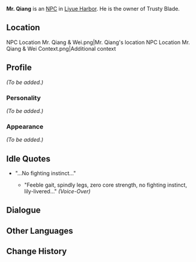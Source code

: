{{Meta
<!-- REMOVE THIS TEMPLATE AFTER ADDING MISSING INFO -->
|missing_NPC_profile  = yes
}}
{{Character Infobox
|type             = NPC
|image            = NPC Mr. Qiang.png
|region           = Liyue
|affiliation      = Trusty Blade
|title            = Owner, Trusty Blade
}}
'''Mr. Qiang''' is an [[NPC]] in [[Liyue Harbor]]. He is the owner of Trusty Blade.

==Location==
<gallery hideaddbutton="true" captionalign="center">
NPC Location Mr. Qiang & Wei.png|Mr. Qiang's location
NPC Location Mr. Qiang & Wei Context.png|Additional context
</gallery>

==Profile==
<!-- detailed story/lore information goes here -->
''(To be added.)''

===Personality===
''(To be added.)''

===Appearance===
''(To be added.)''

==Idle Quotes==
*"...No fighting instinct..."
**{{A|VO Mr. Qiang 01.ogg}} "Feeble gait, spindly legs, zero core strength, no fighting instinct, lily-livered..." ''(Voice-Over)''

==Dialogue==
{{Transclude|Wei|Dialogue}}

==Other Languages==
{{Other Languages
|default_hidden = 1
|en      = Mr. Qiang
|zhs     = 强叔
|zhs_rm  = Qiáng-shū
|zht     = 強叔
|zht_rm  = Qiáng-shú
|ja      = 強おじ
|ja_rm   = Kyou-oji{{Assumed}}
|ko      = 강 씨 아저씨
|ko_rm   = 
|es      = Sr. Chiang
|fr      = M. Qiang
|ru      = Мистер Цян
|th      = ลุง Qiang
|th_rm   = Lung Qiang
|vi      = Chú Qiang
|de      = Onkel Qiang
|id      = Tuan Qiang
|pt      = Sr. Qiang
}}

==Change History==
{{Change History|1.0}}